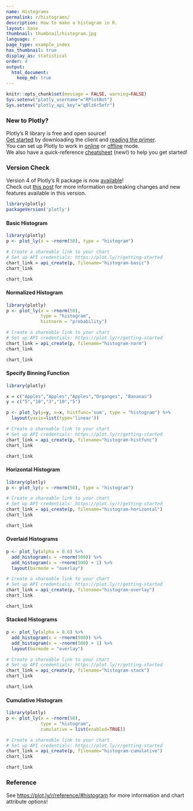 ```yaml
---
name: Histograms
permalink: r/histograms/
description: How to make a histogram in R.
layout: base
thumbnail: thumbnail/histogram.jpg
language: r
page_type: example_index
has_thumbnail: true
display_as: statistical
order: 4
output:
  html_document:
    keep_md: true
---
```


```r
knitr::opts_chunk$set(message = FALSE, warning=FALSE)
Sys.setenv("plotly_username"="RPlotBot")
Sys.setenv("plotly_api_key"="q0lz6r5efr")
```
### New to Plotly?

Plotly's R library is free and open source!<br>
[Get started](https://plot.ly/r/getting-started/) by downloading the client and [reading the primer](https://plot.ly/r/getting-started/).<br>
You can set up Plotly to work in [online](https://plot.ly/r/getting-started/#hosting-graphs-in-your-online-plotly-account) or [offline](https://plot.ly/r/offline/) mode.<br>
We also have a quick-reference [cheatsheet](https://images.plot.ly/plotly-documentation/images/r_cheat_sheet.pdf) (new!) to help you get started!

### Version Check

Version 4 of Plotly's R package is now [available](https://plot.ly/r/getting-started/#installation)!<br>
Check out [this post](http://moderndata.plot.ly/upgrading-to-plotly-4-0-and-above/) for more information on breaking changes and new features available in this version.
```r
library(plotly)
packageVersion('plotly')
```

#### Basic Histogram

```r
library(plotly)
p <- plot_ly(x = ~rnorm(50), type = "histogram")

# Create a shareable link to your chart
# Set up API credentials: https://plot.ly/r/getting-started
chart_link = api_create(p, filename="histogram-basic")
chart_link
```

```r
chart_link
```

#### Normalized Histogram

```r
library(plotly)
p <- plot_ly(x = ~rnorm(50),
             type = "histogram",
             histnorm = "probability")

# Create a shareable link to your chart
# Set up API credentials: https://plot.ly/r/getting-started
chart_link = api_create(p, filename="histogram-norm")
chart_link
```

```r
chart_link
```

#### Specify Binning Function

```r
library(plotly)

x = c("Apples","Apples","Apples","Organges", "Bananas")
y = c("5","10","3","10","5")

p <- plot_ly(y=y, x=x, histfunc='sum', type = "histogram") %>%
  layout(yaxis=list(type='linear'))

# Create a shareable link to your chart
# Set up API credentials: https://plot.ly/r/getting-started
chart_link = api_create(p, filename="histogram-histfunc")
chart_link
```

```r
chart_link
```

#### Horizontal Histogram

```r
library(plotly)
p <- plot_ly(y = ~rnorm(50), type = "histogram")

# Create a shareable link to your chart
# Set up API credentials: https://plot.ly/r/getting-started
chart_link = api_create(p, filename="histogram-horizontal")
chart_link
```

```r
chart_link
```

#### Overlaid Histograms

```r
p <- plot_ly(alpha = 0.6) %>%
  add_histogram(x = ~rnorm(500)) %>%
  add_histogram(x = ~rnorm(500) + 1) %>%
  layout(barmode = "overlay")

# Create a shareable link to your chart
# Set up API credentials: https://plot.ly/r/getting-started
chart_link = api_create(p, filename="histogram-overlay")
chart_link
```

```r
chart_link
```

#### Stacked Histograms

```r
p <- plot_ly(alpha = 0.6) %>%
  add_histogram(x = ~rnorm(500)) %>%
  add_histogram(x = ~rnorm(500) + 1) %>%
  layout(barmode = "overlay")

# Create a shareable link to your chart
# Set up API credentials: https://plot.ly/r/getting-started
chart_link = api_create(p, filename="histogram-stack")
chart_link
```

```r
chart_link
```

#### Cumulative Histogram

```r
library(plotly)
p <- plot_ly(x = ~rnorm(50),
             type = "histogram",
             cumulative = list(enabled=TRUE))

# Create a shareable link to your chart
# Set up API credentials: https://plot.ly/r/getting-started
chart_link = api_create(p, filename="histogram-cumulative")
chart_link
```

```r
chart_link
```

### Reference

See [https://plot.ly/r/reference/#histogram](https://plot.ly/r/reference/#histogram) for more information and chart attribute options!
